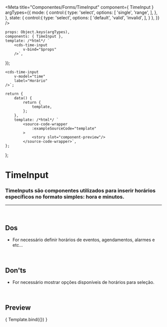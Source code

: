
<Meta
	title="Componentes/Forms/TimeInput"
	component={ TimeInput }
	argTypes={{
		mode: {
			control:{
				type: 'select',
				options: [
					'single',
					'range',
				],
			},
		},
		state: {
			control:{
				type: 'select',
				options: [
					'default',
					'valid',
					'invalid',
				],
			}
		},
	}}
/>

	props: Object.keys(argTypes),
	components: { TimeInput },
	template: /*html*/ `
		<cds-time-input
			v-bind="$props"
		/>`,
});

	<cds-time-input
		v-model="time"
		label="Horário"
	/>`;

	return {
		data() {
			return {
				template,
			};
		},
		template: /*html*/ `
			<source-code-wrapper
				:exampleSourceCode="template"
			>
				<story slot="component-preview"/>
			</source-code-wrapper>`,
	};
};

# TimeInput

### TimeInputs são componentes utilizados para inserir horários específicos no formato simples: hora e minutos.
---
<br />

## Dos
- For necessário definir horários de eventos, agendamentos, alarmes e etc…

<br />

## Don'ts
- For necessário mostrar opções disponíveis de horários para seleção.

<br />

## Preview

<Canvas>
	<Story
		name="TimeInput"
		decorators={[docsDecorator]}
		args={{
			label: "Horário",
			required: true,
		}}
	>
		{ Template.bind({}) }
	</Story>
</Canvas>

<ArgsTable story="TimeInput" />
